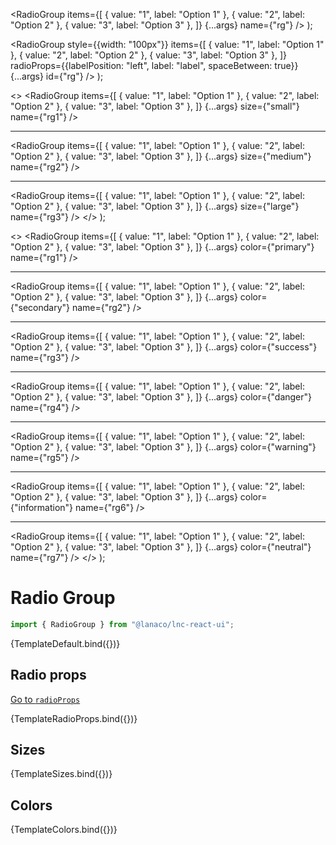 
<Meta title="Inputs/Radio Group" component={RadioGroup} />

  <RadioGroup
    items={[
      { value: "1", label: "Option 1" },
      { value: "2", label: "Option 2" },
      { value: "3", label: "Option 3" },
    ]}
    {...args}
    name={"rg"}
  />
);

  <RadioGroup
    style={{width: "100px"}}
    items={[
      { value: "1", label: "Option 1" },
      { value: "2", label: "Option 2" },
      { value: "3", label: "Option 3" },
    ]}
    radioProps={{labelPosition: "left", label: "label", spaceBetween: true}}
    {...args}
    id={"rg"}
  />
);

  <>
    <RadioGroup
      items={[
        { value: "1", label: "Option 1" },
        { value: "2", label: "Option 2" },
        { value: "3", label: "Option 3" },
      ]}
      {...args}
      size={"small"}
      name={"rg1"}
    />
    <hr />
    <RadioGroup
      items={[
        { value: "1", label: "Option 1" },
        { value: "2", label: "Option 2" },
        { value: "3", label: "Option 3" },
      ]}
      {...args}
      size={"medium"}
      name={"rg2"}
    />
    <hr />
    <RadioGroup
      items={[
        { value: "1", label: "Option 1" },
        { value: "2", label: "Option 2" },
        { value: "3", label: "Option 3" },
      ]}
      {...args}
      size={"large"}
      name={"rg3"}
    />
  </>
);

  <>
    <RadioGroup
      items={[
        { value: "1", label: "Option 1" },
        { value: "2", label: "Option 2" },
        { value: "3", label: "Option 3" },
      ]}
      {...args}
      color={"primary"}
      name={"rg1"}
    />
    <hr />
    <RadioGroup
      items={[
        { value: "1", label: "Option 1" },
        { value: "2", label: "Option 2" },
        { value: "3", label: "Option 3" },
      ]}
      {...args}
      color={"secondary"}
      name={"rg2"}
    />
    <hr />
    <RadioGroup
      items={[
        { value: "1", label: "Option 1" },
        { value: "2", label: "Option 2" },
        { value: "3", label: "Option 3" },
      ]}
      {...args}
      color={"success"}
      name={"rg3"}
    />
    <hr />
    <RadioGroup
      items={[
        { value: "1", label: "Option 1" },
        { value: "2", label: "Option 2" },
        { value: "3", label: "Option 3" },
      ]}
      {...args}
      color={"danger"}
      name={"rg4"}
    />
    <hr />
    <RadioGroup
      items={[
        { value: "1", label: "Option 1" },
        { value: "2", label: "Option 2" },
        { value: "3", label: "Option 3" },
      ]}
      {...args}
      color={"warning"}
      name={"rg5"}
    />
    <hr />
    <RadioGroup
      items={[
        { value: "1", label: "Option 1" },
        { value: "2", label: "Option 2" },
        { value: "3", label: "Option 3" },
      ]}
      {...args}
      color={"information"}
      name={"rg6"}
    />
    <hr />
    <RadioGroup
      items={[
        { value: "1", label: "Option 1" },
        { value: "2", label: "Option 2" },
        { value: "3", label: "Option 3" },
      ]}
      {...args}
      color={"neutral"}
      name={"rg7"}
    />
  </>
);

# Radio Group

```jsx
import { RadioGroup } from "@lanaco/lnc-react-ui";
```

<Canvas>
  <Story name="Default" args={{}}>
    {TemplateDefault.bind({})}
  </Story>
</Canvas>

<ArgsTable story="Default" />

## Radio props

[Go to `radioProps`](http://localhost:6006/?path=/docs/basic-inputs-radio-input--default-story)

<Canvas>
  <Story name="Radio Props" args={{}}>
    {TemplateRadioProps.bind({})}
  </Story>
</Canvas>

## Sizes

<Canvas>
  <Story name="Sizes" args={{}}>
    {TemplateSizes.bind({})}
  </Story>
</Canvas>

## Colors

<Canvas>
  <Story name="Colors" args={{}}>
    {TemplateColors.bind({})}
  </Story>
</Canvas>
